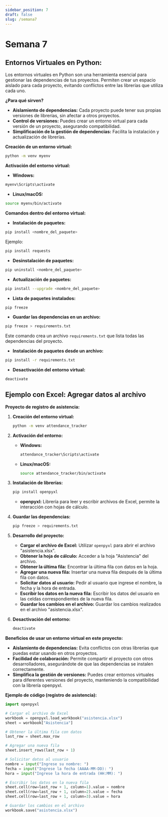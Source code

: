 ```yaml
---
sidebar_position: 7
draft: false
slug: /semana7
---
```


# Semana 7

## Entornos Virtuales en Python:

Los entornos virtuales en Python son una herramienta esencial para gestionar las dependencias de tus proyectos. Permiten crear un espacio aislado para cada proyecto, evitando conflictos entre las librerías que utiliza cada uno.

**¿Para qué sirven?**

* **Aislamiento de dependencias:** Cada proyecto puede tener sus propias versiones de librerías, sin afectar a otros proyectos.
* **Control de versiones:** Puedes crear un entorno virtual para cada versión de un proyecto, asegurando compatibilidad.
* **Simplificación de la gestión de dependencias:** Facilita la instalación y actualización de librerías.

**Creación de un entorno virtual:**

```bash
python -m venv myenv
```

**Activación del entorno virtual:**

* **Windows:**
```bash
myenv\Scripts\activate
```
* **Linux/macOS:**
```bash
source myenv/bin/activate
```

**Comandos dentro del entorno virtual:**

* **Instalación de paquetes:**
```bash
pip install <nombre_del_paquete>
```
Ejemplo:
```bash
pip install requests
```

* **Desinstalación de paquetes:**
```bash
pip uninstall <nombre_del_paquete>
```

* **Actualización de paquetes:**
```bash
pip install --upgrade <nombre_del_paquete>
```

* **Lista de paquetes instalados:**
```bash
pip freeze
```

* **Guardar las dependencias en un archivo:**
```bash
pip freeze > requirements.txt
```
Este comando crea un archivo `requirements.txt` que lista todas las dependencias del proyecto.

* **Instalación de paquetes desde un archivo:**
```bash
pip install -r requirements.txt
```

* **Desactivación del entorno virtual:**
```bash
deactivate
```

## Ejemplo con Excel: Agregar datos al archivo

**Proyecto de registro de asistencia:**

1. **Creación del entorno virtual:**

   ```bash
   python -m venv attendance_tracker
   ```

2. **Activación del entorno:**

   * **Windows:**
     ```bash
     attendance_tracker\Scripts\activate
     ```
   * **Linux/macOS:**
     ```bash
     source attendance_tracker/bin/activate
     ```

3. **Instalación de librerías:**

   ```bash
   pip install openpyxl
   ```

   * **openpyxl:** Librería para leer y escribir archivos de Excel, permite la interacción con hojas de cálculo.

4. **Guardar las dependencias:**

   ```bash
   pip freeze > requirements.txt
   ```

5. **Desarrollo del proyecto:**

   * **Cargar el archivo de Excel:** Utilizar `openpyxl` para abrir el archivo "asistencia.xlsx".
   * **Obtener la hoja de cálculo:** Acceder a la hoja "Asistencia" del archivo.
   * **Obtener la última fila:** Encontrar la última fila con datos en la hoja.
   * **Agregar una nueva fila:** Insertar una nueva fila después de la última fila con datos.
   * **Solicitar datos al usuario:** Pedir al usuario que ingrese el nombre, la fecha y la hora de entrada.
   * **Escribir los datos en la nueva fila:** Escribir los datos del usuario en las celdas correspondientes de la nueva fila.
   * **Guardar los cambios en el archivo:** Guardar los cambios realizados en el archivo "asistencia.xlsx".

6. **Desactivación del entorno:**

   ```bash
   deactivate
   ```

**Beneficios de usar un entorno virtual en este proyecto:**

* **Aislamiento de dependencias:** Evita conflictos con otras librerías que puedas estar usando en otros proyectos.
* **Facilidad de colaboración:** Permite compartir el proyecto con otros desarrolladores, asegurándote de que las dependencias se instalen correctamente.
* **Simplifica la gestión de versiones:** Puedes crear entornos virtuales para diferentes versiones del proyecto, manteniendo la compatibilidad con la librería openpyxl.

**Ejemplo de código (registro de asistencia):**

```python
import openpyxl

# Cargar el archivo de Excel
workbook = openpyxl.load_workbook("asistencia.xlsx")
sheet = workbook["Asistencia"]

# Obtener la última fila con datos
last_row = sheet.max_row

# Agregar una nueva fila
sheet.insert_rows(last_row + 1)

# Solicitar datos al usuario
nombre = input("Ingrese su nombre: ")
fecha = input("Ingrese la fecha (AAAA-MM-DD): ")
hora = input("Ingrese la hora de entrada (HH:MM): ")

# Escribir los datos en la nueva fila
sheet.cell(row=last_row + 1, column=1).value = nombre
sheet.cell(row=last_row + 1, column=2).value = fecha
sheet.cell(row=last_row + 1, column=3).value = hora

# Guardar los cambios en el archivo
workbook.save("asistencia.xlsx")
```